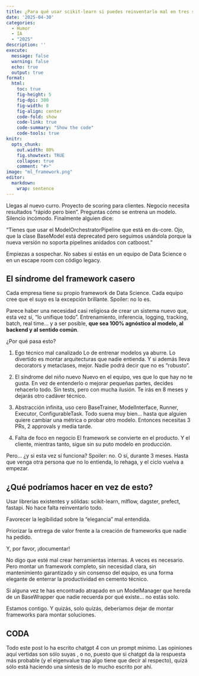 ```yaml
---
title: ¿Para qué usar scikit-learn si puedes reinventarlo mal en tres sprints?
date: '2025-04-30'
categories: 
  - Humor
  - IA
  - "2025"
description: ''
execute: 
  message: false
  warning: false
  echo: true
  output: true
format: 
  html: 
    toc: true
    fig-height: 5
    fig-dpi: 300
    fig-width: 8
    fig-align: center
    code-fold: show
    code-link: true
    code-summary: "Show the code"
    code-tools: true 
knitr:
  opts_chunk:
    out.width: 80%
    fig.showtext: TRUE
    collapse: true
    comment: "#>"
image: "ml_framework.png"
editor: 
  markdown: 
    wrap: sentence
---
```


::: callout-note
Llegas al nuevo curro.
Proyecto de scoring para clientes.
Negocio necesita resultados "rápido pero bien".
Preguntas cómo se entrena un modelo.
Silencio incómodo.
Finalmente alguien dice:

“Tienes que usar el ModelOrchestratorPipeline que está en ds-core.
Ojo, que la clase BaseModel está deprecated pero seguimos usándola porque la nueva versión no soporta pipelines anidados con catboost.”

Empiezas a sospechar.
No sabes si estás en un equipo de Data Science o en un escape room con código legacy.
:::

## El síndrome del framework casero 

Cada empresa tiene su propio framework de Data Science.
Cada equipo cree que el suyo es la excepción brillante.
Spoiler: no lo es.

Parece haber una necesidad casi religiosa de crear un sistema nuevo que, esta vez sí, “lo unifique todo”.
Entrenamiento, inferencia, logging, tracking, batch, real time… y a ser posible, **que sea 100% agnóstico al modelo, al backend y al sentido común**.

¿Por qué pasa esto?

1.   Ego técnico mal canalizado Lo de entrenar modelos ya aburre.
    Lo divertido es montar arquitecturas que nadie entienda.
    Y si además lleva decorators y metaclases, mejor.
    Nadie podrá decir que no es “robusto”.

2.  El síndrome del niño nuevo Nuevo en el equipo, ves que lo que hay no te gusta.
    En vez de entenderlo o mejorar pequeñas partes, decides rehacerlo todo.
    Sin tests, pero con mucha ilusión.
    Te irás en 8 meses y dejarás otro cadáver técnico.

3.  Abstracción infinita, uso cero BaseTrainer, ModelInterface, Runner, Executor, ConfigurableTask.
    Todo suena muy bien… hasta que alguien quiere cambiar una métrica o probar otro modelo.
    Entonces necesitas 3 PRs, 2 approvals y media tarde.

4.  Falta de foco en negocio El framework se convierte en el producto.
    Y el cliente, mientras tanto, sigue sin su puto modelo en producción.

Pero… ¿y si esta vez sí funciona?
Spoiler: no.
O sí, durante 3 meses.
Hasta que venga otra persona que no lo entienda, lo rehaga, y el ciclo vuelva a empezar.

## ¿Qué podríamos hacer en vez de esto? 

Usar librerías existentes y sólidas: scikit-learn, mlflow, dagster, prefect, fastapi.
No hace falta reinventarlo todo.

Favorecer la legibilidad sobre la “elegancia” mal entendida.

Priorizar la entrega de valor frente a la creación de frameworks que nadie ha pedido.

Y, por favor, ¡documentar!

No digo que esté mal crear herramientas internas.
A veces es necesario.
Pero montar un framework completo, sin necesidad clara, sin mantenimiento garantizado y sin consenso del equipo, es una forma elegante de enterrar la productividad en cemento técnico.

Si alguna vez te has encontrado atrapado en un ModelManager que hereda de un BaseWrapper que nadie recuerda por qué existe… no estás solo.

Estamos contigo.
Y quizás, solo quizás, deberíamos dejar de montar frameworks para montar soluciones.

## CODA

Todo este post lo ha escrito chatgpt 4 con un prompt mínimo.
Las opiniones aquí vertidas son sólo suyas , o no, puesto que si chatgpt da la respuesta más probable (y el eigenvalue trap algo tiene que decir al respecto), quizá sólo está haciendo una síntesis de lo mucho escrito por ahí.
